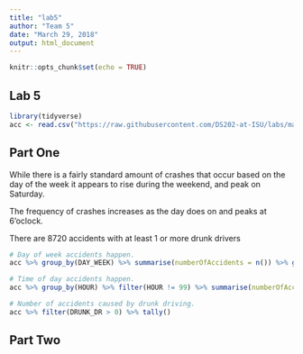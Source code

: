 ---
title: "lab5"
author: "Team 5"
date: "March 29, 2018"
output: html_document
---

```{r setup, include=FALSE}
knitr::opts_chunk$set(echo = TRUE)
```

## Lab 5



```{R}
library(tidyverse)
acc <- read.csv("https://raw.githubusercontent.com/DS202-at-ISU/labs/master/data/fars2016/accident.csv", stringsAsFactors = FALSE)
```

## Part One 

While there is a fairly standard amount of crashes that occur based on the day of the week it appears to rise during the weekend, and peak on Saturday.

The frequency of crashes increases as the day does on and peaks at 6'oclock.

There are 8720 accidents with at least 1 or more drunk drivers
```{R}
# Day of week accidents happen.
acc %>% group_by(DAY_WEEK) %>% summarise(numberOfAccidents = n()) %>% ggplot(aes(DAY_WEEK, numberOfAccidents)) + labs(title="Number of Accidents (Week)", x="Day of Week", y="Number of Accidents") + geom_line()

# Time of day accidents happen.
acc %>% group_by(HOUR) %>% filter(HOUR != 99) %>% summarise(numberOfAccidents = n()) %>% ggplot(aes(HOUR, numberOfAccidents)) + labs(title="Number of Accidents (Week)", x="Hour", y="Number of Accidents") + geom_line()

# Number of accidents caused by drunk driving.
acc %>% filter(DRUNK_DR > 0) %>% tally()
```

## Part Two
```{R}

```
